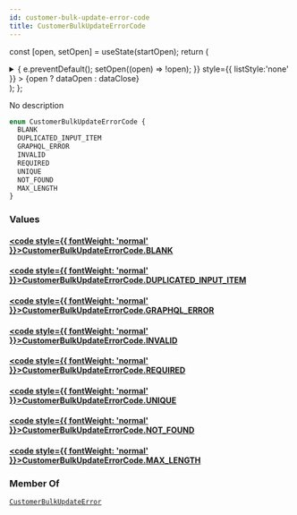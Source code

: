 ```yaml
---
id: customer-bulk-update-error-code
title: CustomerBulkUpdateErrorCode
---
```






const [open, setOpen] = useState(startOpen);
return (
<details {...(open ? { open: true } : {})} className="details" style={{ border:'none', boxShadow:'none', background:'var(--ifm-background-color)' }}>
<summary
onClick={(e) => {
e.preventDefault();
setOpen((open) => !open);
}}
style={{ listStyle:'none' }} >
{open ? dataOpen : dataClose}
</summary>
{open && children}
</details>
);
};

No description

```graphql
enum CustomerBulkUpdateErrorCode {
  BLANK
  DUPLICATED_INPUT_ITEM
  GRAPHQL_ERROR
  INVALID
  REQUIRED
  UNIQUE
  NOT_FOUND
  MAX_LENGTH
}
```

### Values

#### [<code style={{ fontWeight: 'normal' }}>CustomerBulkUpdateErrorCode.<b>BLANK</b></code>](#)

#### [<code style={{ fontWeight: 'normal' }}>CustomerBulkUpdateErrorCode.<b>DUPLICATED_INPUT_ITEM</b></code>](#)

#### [<code style={{ fontWeight: 'normal' }}>CustomerBulkUpdateErrorCode.<b>GRAPHQL_ERROR</b></code>](#)

#### [<code style={{ fontWeight: 'normal' }}>CustomerBulkUpdateErrorCode.<b>INVALID</b></code>](#)

#### [<code style={{ fontWeight: 'normal' }}>CustomerBulkUpdateErrorCode.<b>REQUIRED</b></code>](#)

#### [<code style={{ fontWeight: 'normal' }}>CustomerBulkUpdateErrorCode.<b>UNIQUE</b></code>](#)

#### [<code style={{ fontWeight: 'normal' }}>CustomerBulkUpdateErrorCode.<b>NOT_FOUND</b></code>](#)

#### [<code style={{ fontWeight: 'normal' }}>CustomerBulkUpdateErrorCode.<b>MAX_LENGTH</b></code>](#)

### Member Of

[`CustomerBulkUpdateError`](../../../api-reference/users/objects/customer-bulk-update-error.mdx) <Badge class="badge badge--secondary" text="object"/>
